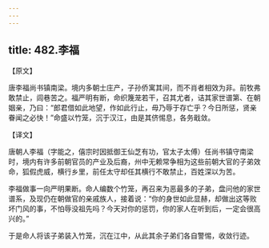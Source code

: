 ```yaml
---
---
---
```

title: 482.李福
---



【原文】

唐李福尚书镇南梁。境内多朝士庄产，子孙侨寓其间，而不肖者相效为非。前牧弗敢禁止，闾巷苦之。福严明有断，命织篾茏若干，召其尤者，诘其家世谱第、在朝姻亲，乃曰：“郎君借如此地望，作如此行止，毋乃辱于存亡乎？今日所惩，贤亲眷闻之必快！”命盛以竹笼，沉于汉江，由是其侪惕息，各务戢敛。

【译文】

唐朝人李福（字能之，僖宗时因抵御王仙芝有功，官太子太傅）任尚书镇守南梁时，境内有许多前朝官员的产业及后裔，州中无赖常争相为这些前朝大官的子弟效命，狐假虎威，横行乡里，前任太守却任其横行不敢禁止，百姓深以为苦。

李福做事一向严明果断。命人编数个竹笼，再召来为恶最多的子弟，盘问他的家世谱系，及现仍在朝做官的亲戚族人，接着说：“你的身世如此显赫，却做出这等败坏门风的事，不怕辱没祖先吗？今天对你的惩罚，你的家人在听到后，一定会很高兴的。”

于是命人将该子弟装入竹笼，沉在江中，从此其余子弟们各自警惕，收敛行迹。